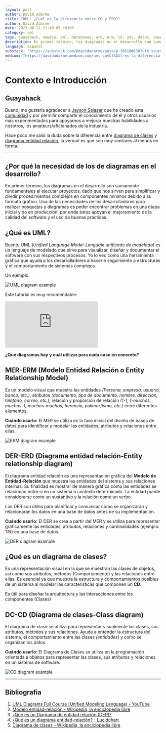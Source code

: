 ```yaml
---
layout: post
author: David Adarme
title: "UML: ¿Cuál es la diferencia entre CD y ERD?"
author: David Adarme
date: 2023-08-21 21:40:05 +0100
category: uml
tags: guayahack, newbie, eml, databases, erd, erm, cd, uml, datos, bases de datos, diagramas, modelado, modelado de datos
description: En primer término, los diagramas en el desarrollo son sumamente fundamentales al ejecutar proyectos, dado que nos sirven para simplificar y dividir procedimientos complejos en componentes mínimos debido a su formato gráfico. Una de las necesidades de los desarrolladores para realizar bosquejos y diagramas es poder encontrar problemas en una etapa inicial y no en producción, por ende éstos apoyan el mejoramiento de la calidad del software y el uso de buenas prácticas.
language: español
substack: "https://substack.com/@davidadarme/note/p-166180630?utm_source=notes-share-action&r=3wz47d"
medium: "https://davidadarme.medium.com/uml-cu%C3%A1l-es-la-diferencia-entre-cd-y-erd-8f2f6298ba8a"
---
```


# Contexto e Introducción

## Guayahack

Bueno, me gustaría agradecer a [Jayson Salazar](https://guayahack.co/community/member/jdsalaro) que ha creado esta [comunidad](https://guayahack.co) y por permitir compartir el conocimiento de él y otros usuarios más experimentados para apoyarnos a mejorar nuestras habilidades a nosotros, los amateurs/aficionados de la industria.

Hace poco me salió la duda sobre la diferencia entre [diagrama de clases](cd-vs-erd#qu-es-un-diagrama-de-clases) y [diagrama entidad relación](cd-vs-erd#mer-erm-modelo-entidad-relacin-o-entity-relationship-model), la verdad es que son muy similares al menos en forma.

---

## ¿Por qué la necesidad de los de diagramas en el desarrollo?

En primer término, los diagramas en el desarrollo son sumamente fundamentales al ejecutar proyectos, dado que nos sirven para simplificar y dividir procedimientos complejos en componentes mínimos debido a su formato gráfico. Una de las necesidades de los desarrolladores para realizar bosquejos y diagramas es poder encontrar problemas en una etapa inicial y no en producción, por ende éstos apoyan el mejoramiento de la calidad del software y el uso de buenas prácticas.

## ¿Qué es UML?

Bueno, UML (_Unified Language Model-Lenguaje unificado de modelado_) es un lenguaje de modelado que sirve para visualizar, diseñar y documentar el software con sus respectivos procesos. Yo lo veo como una herramienta gráfica que ayuda a los desarrolladores a hacerle seguimiento a estructuras y el comportamiento de sistemas complejos.

Un ejemplo:

![UML diagram example](/cd-vs-erd/uml.png)

Éste tutorial es muy recomendable:

<div style={{ position: 'relative', paddingBottom: '56.25%', height: 0 }}>
  <iframe 
    src="https://www.youtube.com/embed/WnMQ8HlmeXc" 
    frameBorder="0" 
    allow="accelerometer; autoplay; clipboard-write; encrypted-media; gyroscope; picture-in-picture" 
    allowFullScreen 
    style={{ position: 'absolute', top: 0, left: 0, width: '100%', height: '100%' }}
  ></iframe>
</div>

__¿Qué diagramas hay y cuál utilizar para cada caso en concreto?__

## MER-ERM (Modelo Entidad Relación o Entity Relationship Model)

Es un modelo visual que muestra las entidades _(Persona, empresa, usuario, banco, etc.)_, atributos _(documento, tipo de documento, nombre, dirección, teléfono, correo, etc.)_, relación y proporción de relación _(1-1, 1-muchos, muchos-1, muchos-muchos, herencia, polimorfismo, etc.)_ entre diferentes elementos.

**Cuándo usarlo:** El MER se utiliza en la fase inicial del diseño de bases de datos para identificar y modelar las entidades, atributos y relaciones entre ellas.

![ERM diagram example](/cd-vs-erd/uml-example.png)

## DER-ERD (Diagrama entidad relación-Entity relationship diagram)

El diagrama entidad relación es una representación gráfica del **Modelo de Entidad-Relación** que muestra las entidades del sistema y sus relaciones internas. Su finalidad es mostrar de manera gráfica cómo las entidades se relacionan entre sí en un sistema o contexto determinado. La entidad puede considerarse como un sustantivo y la relación como un verbo.

Los DER son útiles para planificar y comunicar cómo se organizarán y relacionarán los datos en una base de datos antes de su implementación.

**Cuándo usarlo:** El DER se crea a partir del MER y se utiliza para representar gráficamente las entidades, atributos, relaciones y cardinalidades (ejemplo: 1:N) en una base de datos.

![DER diagram example](/cd-vs-erd/der.jpg)

## ¿Qué es un diagrama de clases?

Es una representación visual en la que se muestran las clases de objetos, así como sus atributos, métodos (Comportamiento) y las relaciones entre ellas. Es esencial ya que muestra la estructura y comportamientos posibles de un sistema al modelar las características que componen un **CD**.

Es útil para diseñar la arquitectura y las interacciones entre los componentes (Clases)

## DC-CD (Diagrama de clases-Class diagram)

El diagrama de clase se utiliza para representar visualmente las clases, sus atributos, métodos y sus relaciones. Ayuda a entender la estructura del sistema, el comportamiento entre las clases _(entidades)_ y como se organizan los datos.

**Cuándo usarlo:** El Diagrama de Clases se utiliza en la programación orientada a objetos para representar las clases, sus atributos y relaciones en un sistema de software.

![CD diagram example](/cd-vs-erd/diagrama-de-clases.png)

---

## Bibliografia

1. [UML Diagrams Full Course (Unified Modeling Language) - YouTube](https://www.youtube.com/embed/WnMQ8HlmeXc)
2. [Modelo entidad-relación - Wikipedia, la enciclopedia libre](https://es.wikipedia.org/wiki/Modelo_entidad-relaci%C3%B3n)
3. [¿Qué es un Diagrama de entidad relación (DER)?](https://www.edrawsoft.com/es/what-is-entity-relationship-diagram-erd.html)
4. [¿Qué es un diagrama entidad-relación? - Lucidchart](https://www.lucidchart.com/pages/es/que-es-un-diagrama-entidad-relacion)
5. [Diagrama de clases - Wikipedia, la enciclopedia libre](https://es.wikipedia.org/wiki/Diagrama_de_clases)
